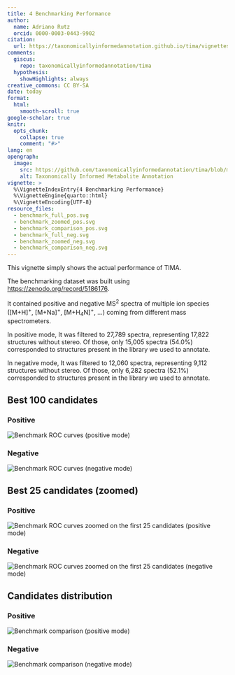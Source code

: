 ```yaml
---
title: 4 Benchmarking Performance
author:
  name: Adriano Rutz
  orcid: 0000-0003-0443-9902
citation:
  url: https://taxonomicallyinformedannotation.github.io/tima/vignettes/articles/IV-benchmarking.html
comments:
  giscus:
    repo: taxonomicallyinformedannotation/tima
  hypothesis:
    showHighlights: always
creative_commons: CC BY-SA
date: today
format:
  html:
    smooth-scroll: true
google-scholar: true
knitr:
  opts_chunk:
    collapse: true
    comment: "#>"
lang: en
opengraph:
  image:
    src: https://github.com/taxonomicallyinformedannotation/tima/blob/main/man/figures/logo.svg
    alt: Taxonomically Informed Metabolite Annotation
vignette: >
  %\VignetteIndexEntry{4 Benchmarking Performance}
  %\VignetteEngine{quarto::html}
  %\VignetteEncoding{UTF-8}
resource_files:
  - benchmark_full_pos.svg
  - benchmark_zoomed_pos.svg
  - benchmark_comparison_pos.svg
  - benchmark_full_neg.svg
  - benchmark_zoomed_neg.svg
  - benchmark_comparison_neg.svg
---
```


This vignette simply shows the actual performance of TIMA.

The benchmarking dataset was built using [https://zenodo.org/record/5186176](https://zenodo.org/record/5186176).

It contained positive and negative MS^2^ spectra of multiple ion species ([M+H]^+^, [M+Na]^+^, [M+H~4~N]^+^, ...) coming from different mass spectrometers.

In positive mode,
It was filtered to 27,789 spectra, representing 17,822 structures without stereo.
Of those, only 15,005 spectra (54.0%) corresponded to structures present in the library we used to annotate.

In negative mode,
It was filtered to 12,060 spectra, representing 9,112 structures without stereo.
Of those, only 6,282 spectra (52.1%) corresponded to structures present in the library we used to annotate.

## Best 100 candidates
### Positive

![Benchmark ROC curves (positive mode)](./benchmark_full_pos.svg)\

### Negative

![Benchmark ROC curves (negative mode)](./benchmark_full_neg.svg)\

## Best 25 candidates (zoomed)
### Positive

![Benchmark ROC curves zoomed on the first 25 candidates (positive mode)](./benchmark_zoomed_pos.svg)\

### Negative

![Benchmark ROC curves zoomed on the first 25 candidates (negative mode)](./benchmark_zoomed_neg.svg)\

## Candidates distribution
### Positive

![Benchmark comparison (positive mode)](./benchmark_comparison_pos.svg)\

### Negative

![Benchmark comparison (negative mode)](./benchmark_comparison_neg.svg)\
